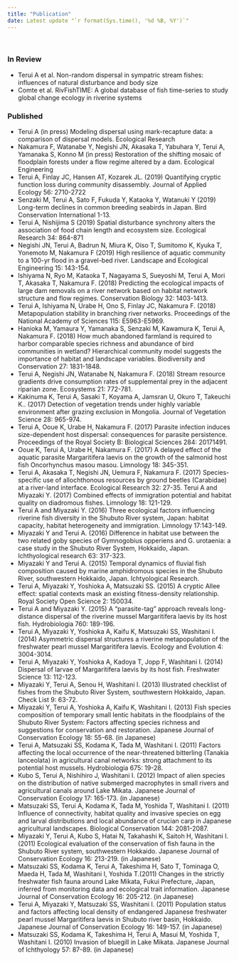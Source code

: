 ```yaml
---
title: "Publication"
date: Latest update "`r format(Sys.time(), '%d %B, %Y')`"
---
```


\

### In Review

- Terui A et al. Non-random dispersal in sympatric stream fishes: influences of natural disturbance and body size
- Comte et al. RivFishTIME: A global database of fish time-series to study global change ecology in riverine systems

### Published

- Terui A (in press) Modeling dispersal using mark-recapture data: a comparison of dispersal models. Ecological Research
- Nakamura F, Watanabe Y, Negishi JN, Akasaka T, Yabuhara Y, Terui A, Yamanaka S, Konno M (in press) Restoration of the shifting mosaic of floodplain forests under a flow regime altered by a dam. Ecological Engineering
- Terui A, Finlay JC, Hansen AT, Kozarek JL. (2019) Quantifying cryptic function loss during community disassembly. Journal of Applied Ecology 56: 2710-2722
- Senzaki M, Terui A, Sato F, Fukuda Y, Kataoka Y, Watanuki Y (2019) Long-term declines in common breeding seabirds in Japan. Bird Conservation International 1-13.
- Terui A, Nishijima S (2019) Spatial disturbance synchrony alters the association of food chain length and ecosystem size. Ecological Research 34: 864-871
- Negishi JN, Terui A, Badrun N, Miura K, Oiso T, Sumitomo K, Kyuka T, Yonemoto M, Nakamura F (2019) High resilience of aquatic community to a 100-yr flood in a gravel-bed river. Landscape and Ecological Engineering 15: 143-154.
- Ishiyama N, Ryo M, Kataoka T, Nagayama S, Sueyoshi M, Terui A, Mori T, Akasaka T, Nakamura F. (2018) Predicting the ecological impacts of large dam removals on a river network based on habitat network structure and flow regimes. Conservation Biology 32: 1403-1413.
- Terui A, Ishiyama N, Urabe H, Ono S, Finlay JC, Nakamura F. (2018) Metapopulation stability in branching river networks. Proceedings of the National Academy of Sciences 115: E5963-E5969.
- Hanioka M, Yamaura Y, Yamanaka S, Senzaki M, Kawamura K, Terui A, Nakamura F. (2018) How much abandoned farmland is required to harbor comparable species richness and abundance of bird communities in wetland? Hierarchical community model suggests the importance of habitat and landscape variables. Biodiversity and Conservation 27: 1831-1848.
- Terui A, Negishi JN, Watanabe N, Nakamura F. (2018) Stream resource gradients drive consumption rates of supplemental prey in the adjacent riparian zone. Ecosystems 21: 772-781.
- Kakinuma K, Terui A, Sasaki T, Koyama A, Jamsran U, Okuro T, Takeuchi K.. (2017) Detection of vegetation trends under highly variable environment after grazing exclusion in Mongolia. Journal of Vegetation Science 28: 965-974.
- Terui A, Ooue K, Urabe H, Nakamura F. (2017) Parasite infection induces size-dependent host dispersal: consequences for parasite persistence. Proceedings of the Royal Society B: Biological Sciences 284: 20171491.
- Ooue K, Terui A, Urabe H, Nakamura F. (2017) A delayed effect of the aquatic parasite Margaritifera laevis on the growth of the salmonid host fish Oncorhynchus masou masou. Limnology 18: 345-351.
- Terui A, Akasaka T, Negishi JN, Uemura F, Nakamura F. (2017) Species-specific use of allochthonous resources by ground beetles (Carabidae) at a river-land interface. Ecological Research 32: 27-35.
Terui A and Miyazaki Y. (2017) Combined effects of immigration potential and habitat quality on diadromous fishes. Limnology 18: 121-129.
- Terui A and Miyazaki Y. (2016) Three ecological factors influencing riverine fish diversity in the Shubuto River system, Japan: habitat capacity, habitat heterogeneity and immigration. Limnology 17:143-149.
- Miyazaki Y and Terui A. (2016) Difference in habitat use between the two related goby species of Gymnogobius opperiens and G. urotaenia: a case study in the Shubuto River System, Hokkaido, Japan. Ichthyological research 63: 317-323.
- Miyazaki Y and Terui A. (2015) Temporal dynamics of fluvial fish composition caused by marine amphidromous species in the Shubuto River, southwestern Hokkaido, Japan. Ichtyological Research.
- Terui A, Miyazaki Y, Yoshioka A, Matsuzaki SS. (2015) A cryptic Allee effect: spatial contexts mask an existing fitness-density relationship. Royal Society Open Science 2: 150034.
- Terui A and Miyazaki Y. (2015) A “parasite-tag” approach reveals long-distance dispersal of the riverine mussel Margaritifera laevis by its host fish. Hydrobiologia 760: 189-196.
- Terui A, Miyazaki Y, Yoshioka A, Kaifu K, Matsuzaki SS, Washitani I. (2014) Asymmetric dispersal structures a riverine metapopulation of the freshwater pearl mussel Margaritifera laevis. Ecology and Evolution 4: 3004-3014.
- Terui A, Miyazaki Y, Yoshioka A, Kadoya T, Jopp F, Washitani I. (2014) Dispersal of larvae of Margaritifera laevis by its host fish. Freshwater Science 13: 112-123.
- Miyazaki Y, Terui A, Senou H, Washitani I. (2013) Illustrated checklist of fishes from the Shubuto River System, southwestern Hokkaido, Japan. Check List 9: 63-72.
- Miyazaki Y, Terui A, Yoshioka A, Kaifu K, Washitani I. (2013) Fish species composition of temporary small lentic habitats in the floodplains of the Shubuto River System: Factors affecting species richness and suggestions for conservation and restoration. Japanese Journal of Conservation Ecology 18: 55-68. (in Japanese)
- Terui A, Matsuzaki SS, Kodama K, Tada M, Washitani I. (2011) Factors affecting the local occurrence of the near-threatened bitterling (Tanakia lanceolata) in agricultural canal networks: strong attachment to its potential host mussels. Hydrobiologia 675: 19-28.
- Kubo S, Terui A, Nishihiro J, Washitani I. (2012) Impact of alien species on the distribution of native submerged macrophytes in small rivers and agricultural canals around Lake Mikata. Japanese Journal of Conservation Ecology 17: 165-173. (in Japanese)
- Matsuzaki SS, Terui A, Kodama K, Tada M, Yoshida T, Washitani I. (2011) Influence of connectivity, habitat quality and invasive species on egg and larval distributions and local abundance of crucian carp in Japanese agricultural landscapes. Biological Conservation 144: 2081-2087.
- Miyazaki Y, Terui A, Kubo S, Hatai N, Takahashi K, Saitoh H, Washitani I. (2011) Ecological evaluation of the conservation of fish fauna in the Shubuto River system, southwestern Hokkaido. Japanese Journal of Conservation Ecology 16: 213-219. (in Japanese)
- Matsuzaki SS, Kodama K, Terui A, Takeshima H, Sato T, Tominaga O, Maeda H, Tada M, Washitani I, Yoshida T.(2011) Changes in the strictly freshwater fish fauna around Lake Mikata, Fukui Prefecture, Japan, inferred from monitoring data and ecological trait information. Japanese Journal of Conservation Ecology 16: 205-212. (in Japanese)
- Terui A, Miyazaki Y, Matsuzaki SS, Washitani I. (2011) Population status and factors affecting local density of endangered Japanese freshwater pearl mussel Margaritifera laevis in Shubuto river basin, Hokkaido. Japanese Journal of Conservation Ecology 16: 149-157. (in Japanese)
- Matsuzaki SS, Kodama K, Takeshima H, Terui A, Masui M, Yoshida T, Washitani I. (2010) Invasion of bluegill in Lake Mikata. Japanese Journal of Ichthyology 57: 87-89. (in Japanese)